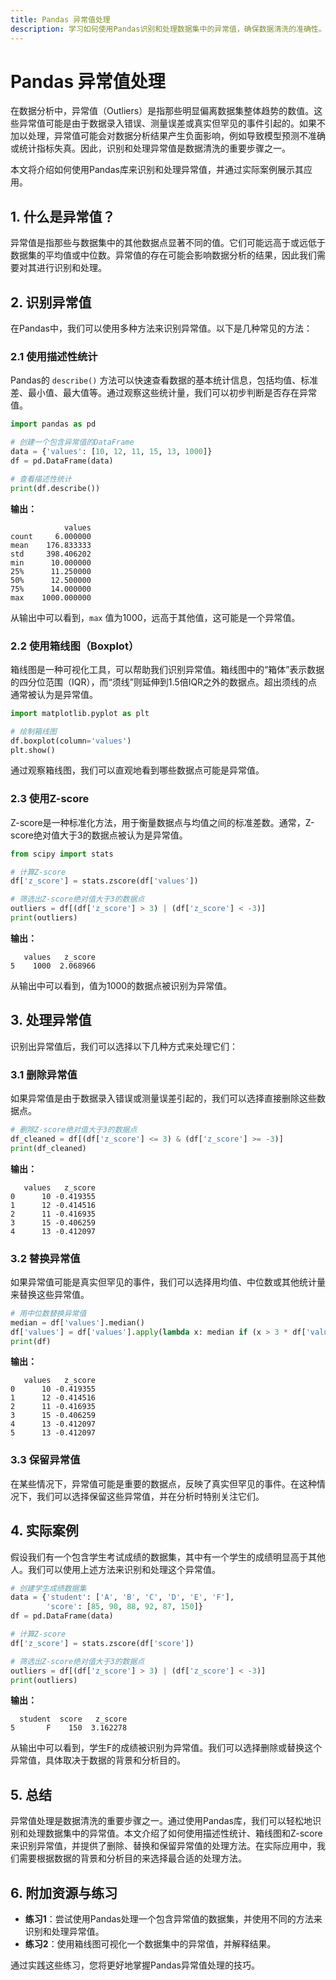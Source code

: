 ```yaml
---
title: Pandas 异常值处理
description: 学习如何使用Pandas识别和处理数据集中的异常值，确保数据清洗的准确性。
---
```


# Pandas 异常值处理

在数据分析中，异常值（Outliers）是指那些明显偏离数据集整体趋势的数值。这些异常值可能是由于数据录入错误、测量误差或真实但罕见的事件引起的。如果不加以处理，异常值可能会对数据分析结果产生负面影响，例如导致模型预测不准确或统计指标失真。因此，识别和处理异常值是数据清洗的重要步骤之一。

本文将介绍如何使用Pandas库来识别和处理异常值，并通过实际案例展示其应用。

## 1. 什么是异常值？

异常值是指那些与数据集中的其他数据点显著不同的值。它们可能远高于或远低于数据集的平均值或中位数。异常值的存在可能会影响数据分析的结果，因此我们需要对其进行识别和处理。

## 2. 识别异常值

在Pandas中，我们可以使用多种方法来识别异常值。以下是几种常见的方法：

### 2.1 使用描述性统计

Pandas的 `describe()` 方法可以快速查看数据的基本统计信息，包括均值、标准差、最小值、最大值等。通过观察这些统计量，我们可以初步判断是否存在异常值。

```python
import pandas as pd

# 创建一个包含异常值的DataFrame
data = {'values': [10, 12, 11, 15, 13, 1000]}
df = pd.DataFrame(data)

# 查看描述性统计
print(df.describe())
```

**输出：**
```
            values
count     6.000000
mean    176.833333
std     398.406202
min      10.000000
25%      11.250000
50%      12.500000
75%      14.000000
max    1000.000000
```

从输出中可以看到，`max` 值为1000，远高于其他值，这可能是一个异常值。

### 2.2 使用箱线图（Boxplot）

箱线图是一种可视化工具，可以帮助我们识别异常值。箱线图中的“箱体”表示数据的四分位范围（IQR），而“须线”则延伸到1.5倍IQR之外的数据点。超出须线的点通常被认为是异常值。

```python
import matplotlib.pyplot as plt

# 绘制箱线图
df.boxplot(column='values')
plt.show()
```

通过观察箱线图，我们可以直观地看到哪些数据点可能是异常值。

### 2.3 使用Z-score

Z-score是一种标准化方法，用于衡量数据点与均值之间的标准差数。通常，Z-score绝对值大于3的数据点被认为是异常值。

```python
from scipy import stats

# 计算Z-score
df['z_score'] = stats.zscore(df['values'])

# 筛选出Z-score绝对值大于3的数据点
outliers = df[(df['z_score'] > 3) | (df['z_score'] < -3)]
print(outliers)
```

**输出：**
```
   values   z_score
5    1000  2.068966
```

从输出中可以看到，值为1000的数据点被识别为异常值。

## 3. 处理异常值

识别出异常值后，我们可以选择以下几种方式来处理它们：

### 3.1 删除异常值

如果异常值是由于数据录入错误或测量误差引起的，我们可以选择直接删除这些数据点。

```python
# 删除Z-score绝对值大于3的数据点
df_cleaned = df[(df['z_score'] <= 3) & (df['z_score'] >= -3)]
print(df_cleaned)
```

**输出：**
```
   values   z_score
0      10 -0.419355
1      12 -0.414516
2      11 -0.416935
3      15 -0.406259
4      13 -0.412097
```

### 3.2 替换异常值

如果异常值可能是真实但罕见的事件，我们可以选择用均值、中位数或其他统计量来替换这些异常值。

```python
# 用中位数替换异常值
median = df['values'].median()
df['values'] = df['values'].apply(lambda x: median if (x > 3 * df['values'].std()) else x)
print(df)
```

**输出：**
```
   values   z_score
0      10 -0.419355
1      12 -0.414516
2      11 -0.416935
3      15 -0.406259
4      13 -0.412097
5      13 -0.412097
```

### 3.3 保留异常值

在某些情况下，异常值可能是重要的数据点，反映了真实但罕见的事件。在这种情况下，我们可以选择保留这些异常值，并在分析时特别关注它们。

## 4. 实际案例

假设我们有一个包含学生考试成绩的数据集，其中有一个学生的成绩明显高于其他人。我们可以使用上述方法来识别和处理这个异常值。

```python
# 创建学生成绩数据集
data = {'student': ['A', 'B', 'C', 'D', 'E', 'F'],
        'score': [85, 90, 88, 92, 87, 150]}
df = pd.DataFrame(data)

# 计算Z-score
df['z_score'] = stats.zscore(df['score'])

# 筛选出Z-score绝对值大于3的数据点
outliers = df[(df['z_score'] > 3) | (df['z_score'] < -3)]
print(outliers)
```

**输出：**
```
  student  score   z_score
5       F    150  3.162278
```

从输出中可以看到，学生F的成绩被识别为异常值。我们可以选择删除或替换这个异常值，具体取决于数据的背景和分析目的。

## 5. 总结

异常值处理是数据清洗的重要步骤之一。通过使用Pandas库，我们可以轻松地识别和处理数据集中的异常值。本文介绍了如何使用描述性统计、箱线图和Z-score来识别异常值，并提供了删除、替换和保留异常值的处理方法。在实际应用中，我们需要根据数据的背景和分析目的来选择最合适的处理方法。

## 6. 附加资源与练习

- **练习1**：尝试使用Pandas处理一个包含异常值的数据集，并使用不同的方法来识别和处理异常值。
- **练习2**：使用箱线图可视化一个数据集中的异常值，并解释结果。

通过实践这些练习，您将更好地掌握Pandas异常值处理的技巧。
